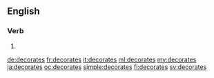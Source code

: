 ==English==

===Verb===
{{head|en|verb form}}

# {{en-third-person singular of|decorate}}

[[de:decorates]]
[[fr:decorates]]
[[it:decorates]]
[[ml:decorates]]
[[my:decorates]]
[[ja:decorates]]
[[oc:decorates]]
[[simple:decorates]]
[[fi:decorates]]
[[sv:decorates]]